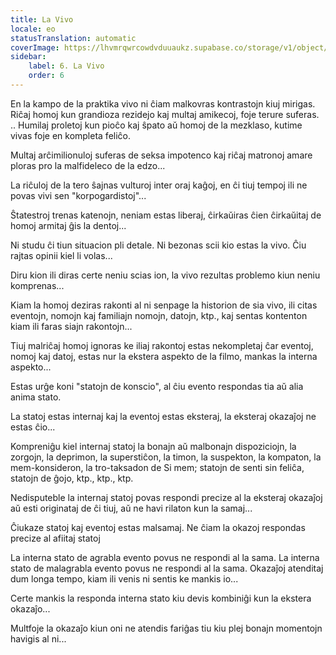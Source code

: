 ```yaml
---
title: La Vivo
locale: eo
statusTranslation: automatic
coverImage: https://lhvmrqwrcowdvduuaukz.supabase.co/storage/v1/object/public/strapi-uploads/small_cover-tratado-de-psicologia-revolucionaria.webp-5e15e1cec4e0ebebcde5d7fc7565d8fd.webp
sidebar:
    label: 6. La Vivo
    order: 6
---
```

En la kampo de la praktika vivo ni ĉiam malkovras kontrastojn kiuj mirigas. Riĉaj homoj kun grandioza rezidejo kaj multaj amikecoj, foje terure suferas. .. Humilaj proletoj kun pioĉo kaj ŝpato aŭ homoj de la mezklaso, kutime vivas foje en kompleta feliĉo.

Multaj arĉimilionuloj suferas de seksa impotenco kaj riĉaj matronoj amare ploras pro la malfideleco de la edzo...

La riĉuloj de la tero ŝajnas vulturoj inter oraj kaĝoj, en ĉi tiuj tempoj ili ne povas vivi sen "korpogardistoj"...

Ŝtatestroj trenas katenojn, neniam estas liberaj, ĉirkaŭiras ĉien ĉirkaŭitaj de homoj armitaj ĝis la dentoj...

Ni studu ĉi tiun situacion pli detale. Ni bezonas scii kio estas la vivo. Ĉiu rajtas opinii kiel li volas...

Diru kion ili diras certe neniu scias ion, la vivo rezultas problemo kiun neniu komprenas...

Kiam la homoj deziras rakonti al ni senpage la historion de sia vivo, ili citas eventojn, nomojn kaj familiajn nomojn, datojn, ktp., kaj sentas kontenton kiam ili faras siajn rakontojn...

Tiuj malriĉaj homoj ignoras ke iliaj rakontoj estas nekompletaj ĉar eventoj, nomoj kaj datoj, estas nur la ekstera aspekto de la filmo, mankas la interna aspekto...

Estas urĝe koni "statojn de konscio", al ĉiu evento respondas tia aŭ alia anima stato.

La statoj estas internaj kaj la eventoj estas eksteraj, la eksteraj okazaĵoj ne estas ĉio...

Kompreniĝu kiel internaj statoj la bonajn aŭ malbonajn dispoziciojn, la zorgojn, la deprimon, la superstiĉon, la timon, la suspekton, la kompaton, la mem-konsideron, la tro-taksadon de Si mem; statojn de senti sin feliĉa, statojn de ĝojo, ktp., ktp., ktp.

Nedisputeble la internaj statoj povas respondi precize al la eksteraj okazaĵoj aŭ esti originataj de ĉi tiuj, aŭ ne havi rilaton kun la samaj...

Ĉiukaze statoj kaj eventoj estas malsamaj. Ne ĉiam la okazoj respondas precize al afiitaj statoj

La interna stato de agrabla evento povus ne respondi al la sama. La interna stato de malagrabla evento povus ne respondi al la sama. Okazaĵoj atenditaj dum longa tempo, kiam ili venis ni sentis ke mankis io...

Certe mankis la responda interna stato kiu devis kombiniĝi kun la ekstera okazaĵo...

Multfoje la okazaĵo kiun oni ne atendis fariĝas tiu kiu plej bonajn momentojn havigis al ni...

